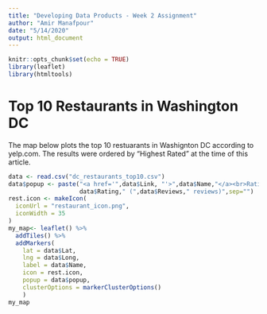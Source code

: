 ```yaml
---
title: "Developing Data Products - Week 2 Assignment"
author: "Amir Manafpour"
date: "5/14/2020"
output: html_document
---
```


```r
knitr::opts_chunk$set(echo = TRUE)
library(leaflet)
library(htmltools)
```

# Top 10 Restaurants in Washington DC

The map below plots the top 10 restuarants in Washignton DC according to yelp.com. The results were ordered by "Highest Rated" at the time of this article.

```r
data <- read.csv("dc_restaurants_top10.csv")
data$popup <- paste("<a href='",data$Link, "'>",data$Name,"</a><br>Rating: ",
                    data$Rating," (",data$Reviews," reviews)",sep="")
rest.icon <- makeIcon(
  iconUrl = "restaurant_icon.png",
  iconWidth = 35
)
my_map<- leaflet() %>%
  addTiles() %>%
  addMarkers(
    lat = data$Lat,
    lng = data$Long,
    label = data$Name,
    icon = rest.icon,
    popup = data$popup,
    clusterOptions = markerClusterOptions()
    )
my_map
```
